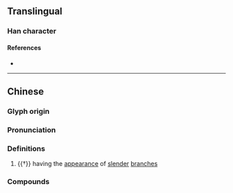 {{character info}}
==Translingual==

===Han character===
{{Han char|rn=75|rad=木|as=12|sn=16|four=40932|canj=DYNV|ids=⿰木袲}}

====References====
* {{Han ref|kx=0554.090|dkj=15562|dj=0943.010|hdz=21294.130|uh=6A60|ud=27232|bh=E9D6|bd=59862}}

----

==Chinese==
{{zh-forms|alt=㰙}}

===Glyph origin===
{{Han etym}}

===Pronunciation===
{{zh-pron
|m=nuǒ,nuó
|c=no5,lo5
|mc=y
|oc=y
|cat=a
}}

===Definitions===
{{zh-hanzi}}

# {{†}} having the [[appearance]] of [[slender]] [[branch]]es

===Compounds===
{{zh-der|𣘨橠}}